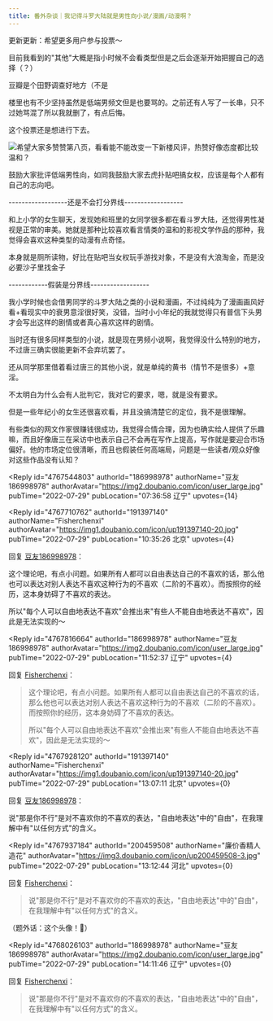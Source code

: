 ```yaml
---
title: 番外杂谈｜我记得斗罗大陆就是男性向小说/漫画/动漫啊？
---
```



<Forum groupName="动画番剧" groupUrl="https://www.douban.com/group/596353/" archivedAt="2025-05-16T15:11:49.704Z">
  <Post
    id="271775739"
    title="番外杂谈｜我记得斗罗大陆就是男性向小说/漫画/动漫啊？"
    url="https://www.douban.com/group/topic/271775739/?_spm_id=MjAwNDU5NTA4"
    pubTime="2022-08-08"
    highlightUserId="191397140"
  >


更新更新：希望更多用户参与投票～

目前我看到的"其他"大概是指小时候不会看类型但是之后会逐渐开始把握自己的选择（？）

豆瓣是个田野调查好地方（不是

楼里也有不少坚持虽然是低端男频文但是也要骂的。之前还有人写了一长串，只不过她骂混了所以我就删了，有点后悔。

这个投票还是想进行下去。

![希望大家多赞赞第八页，看看能不能改变一下新楼风评，热赞好像态度都比较温和？](https://img1.doubanio.com/view/group_topic/l/public/p563762869.webp)

鼓励大家批评低端男性向，如同我鼓励大家去虎扑贴吧搞女权，应该是每个人都有自己的志向吧。

------------------还是不会打分界线------------------

和上小学的女生聊天，发现她和班里的女同学很多都在看斗罗大陆，还觉得男性凝视是正常的审美。她就是那种比较喜欢看言情类的温和的影视文学作品的那种，我觉得会喜欢这种类型的动漫有点奇怪。

本身就是厕所读物，好比在贴吧当女权玩手游找对象，不是没有大浪淘金，而是没必要沙子里找金子

------------假装是分界线------------------

我小学时候也会借男同学的斗罗大陆之类的小说和漫画，不过纯纯为了漫画画风好看+看现实中的衰男意淫很好笑，没错，当时小小年纪的我就觉得只有普信下头男才会写出这样的剧情或者真心喜欢这样的剧情。

当时还有很多同样类型的小说，就是现在男频小说啊，我觉得没什么特别的地方，不过唐三确实很能更新不会弃坑罢了。

还从同学那里借着看过唐三的其他小说，就是单纯的黄书（情节不是很多）+意淫。

不太明白为什么会有人批判它，我对它的要求，嗯，就是没有要求。

但是一些年纪小的女生还很喜欢看，并且没搞清楚它的定位，我不是很理解。

有些类似的网文作家很赚钱很成功，我觉得合情合理，因为也确实给人提供了乐趣嘛，而且好像唐三在采访中也表示自己不会再在写作上提高，写作就是要迎合市场偏好。他的市场定位很清晰，而且也假装任何高端局，问题是一些读者/观众好像对这些作品没有认知？

<Reply
  id="4767544803"
  authorId="186998978"
  authorName="豆友186998978"
  authorAvatar="https://img2.doubanio.com/icon/user_large.jpg"
  pubTime="2022-07-29"
  pubLocation="07:36:58 辽宁"
  upvotes={14}
>

</Reply>

<Reply
  id="4767710762"
  authorId="191397140"
  authorName="Fisherchenxi"
  authorAvatar="https://img1.doubanio.com/icon/up191397140-20.jpg"
  pubTime="2022-07-29"
  pubLocation="10:35:26 北京"
  upvotes={4}
>
回复 [豆友186998978](https://www.douban.com/people/186998978/)：
 

这个理论吧，有点小问题。如果所有人都可以自由表达自己的不喜欢的话，那么他也可以表达对别人表达不喜欢这种行为的不喜欢（二阶的不喜欢）。而按照你的经历，这本身妨碍了不喜欢的表达。

所以"每个人可以自由地表达不喜欢"会推出来"有些人不能自由地表达不喜欢"，因此是无法实现的～
</Reply>

<Reply
  id="4767816664"
  authorId="186998978"
  authorName="豆友186998978"
  authorAvatar="https://img2.doubanio.com/icon/user_large.jpg"
  pubTime="2022-07-29"
  pubLocation="11:52:37 辽宁"
  upvotes={4}
>
回复 [Fisherchenxi](https://www.douban.com/people/191397140/)：
 > 这个理论吧，有点小问题。如果所有人都可以自由表达自己的不喜欢的话，那么他也可以表达对别人表达不喜欢这种行为的不喜欢（二阶的不喜欢）。而按照你的经历，这本身妨碍了不喜欢的表达。
> 
> 所以"每个人可以自由地表达不喜欢"会推出来"有些人不能自由地表达不喜欢"，因此是无法实现的～


</Reply>

<Reply
  id="4767928120"
  authorId="191397140"
  authorName="Fisherchenxi"
  authorAvatar="https://img1.doubanio.com/icon/up191397140-20.jpg"
  pubTime="2022-07-29"
  pubLocation="13:07:11 北京"
  upvotes={0}
>
回复 [豆友186998978](https://www.douban.com/people/186998978/)：
 

说"那是你不行"是对不喜欢你的不喜欢的表达，"自由地表达"中的"自由"，在我理解中有"以任何方式"的含义。
</Reply>

<Reply
  id="4767937184"
  authorId="200459508"
  authorName="廉价香精人造花"
  authorAvatar="https://img3.doubanio.com/icon/up200459508-3.jpg"
  pubTime="2022-07-29"
  pubLocation="13:12:44 河北"
  upvotes={0}
>
回复 [Fisherchenxi](https://www.douban.com/people/191397140/)：
 > 说"那是你不行"是对不喜欢你的不喜欢的表达，"自由地表达"中的"自由"，在我理解中有"以任何方式"的含义。

（题外话：这个头像！🤤）
</Reply>

<Reply
  id="4768026103"
  authorId="186998978"
  authorName="豆友186998978"
  authorAvatar="https://img2.doubanio.com/icon/user_large.jpg"
  pubTime="2022-07-29"
  pubLocation="14:11:46 辽宁"
  upvotes={0}
>
回复 [Fisherchenxi](https://www.douban.com/people/191397140/)：
 > 说"那是你不行"是对不喜欢你的不喜欢的表达，"自由地表达"中的"自由"，在我理解中有"以任何方式"的含义。


</Reply>
  </Post>
</Forum>
